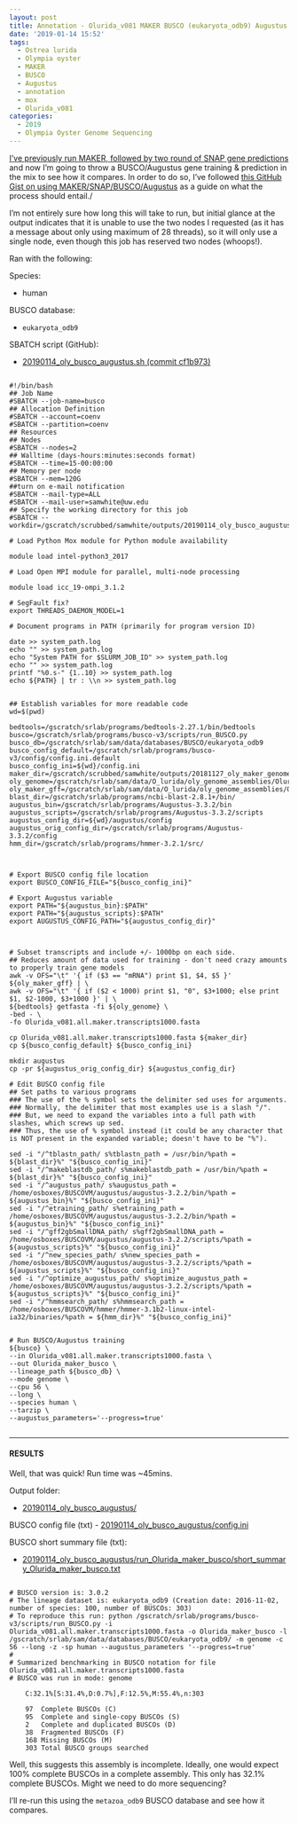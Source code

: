 ```yaml
---
layout: post
title: Annotation - Olurida_v081 MAKER BUSCO (eukaryota_odb9) Augustus Training Submitted to Mox
date: '2019-01-14 15:52'
tags:
  - Ostrea lurida
  - Olympia oyster
  - MAKER
  - BUSCO
  - Augustus
  - annotation
  - mox
  - Olurida_v081
categories:
  - 2019
  - Olympia Oyster Genome Sequencing
---
```

[I've previously run MAKER, followed by two round of SNAP gene predictions](https://robertslab.github.io/sams-notebook/posts/2018/2018-11-27-Annotation---Olurida_v081-MAKER-on-Mox/) and now I'm going to throw a BUSCO/Augustus gene training & prediction in the mix to see how it compares. In order to do so, I've followed [this GitHub Gist on using MAKER/SNAP/BUSCO/Augustus](https://gist.github.com/darencard/bb1001ac1532dd4225b030cf0cd61ce2) as a guide on what the process should entail./

I'm not entirely sure how long this will take to run, but initial glance at the output indicates that it is unable to use the two nodes I requested (as it has a message about only using maximum of 28 threads), so it will only use a single node, even though this job has reserved two nodes (whoops!).

Ran with the following:

Species:

- human

BUSCO database:

- ```eukaryota_odb9```

SBATCH script (GitHub):

- [20190114_oly_busco_augustus.sh
 (commit cf1b973)](https://github.com/RobertsLab/sams-notebook/blob/cf1b9737a9ff4c6468ad7903073bd3dd18859ef3/sbatch_scripts/20190114_oly_busco_augustus.sh)

<pre><code>
#!/bin/bash
## Job Name
#SBATCH --job-name=busco
## Allocation Definition
#SBATCH --account=coenv
#SBATCH --partition=coenv
## Resources
## Nodes
#SBATCH --nodes=2
## Walltime (days-hours:minutes:seconds format)
#SBATCH --time=15-00:00:00
## Memory per node
#SBATCH --mem=120G
##turn on e-mail notification
#SBATCH --mail-type=ALL
#SBATCH --mail-user=samwhite@uw.edu
## Specify the working directory for this job
#SBATCH --workdir=/gscratch/scrubbed/samwhite/outputs/20190114_oly_busco_augustus

# Load Python Mox module for Python module availability

module load intel-python3_2017

# Load Open MPI module for parallel, multi-node processing

module load icc_19-ompi_3.1.2

# SegFault fix?
export THREADS_DAEMON_MODEL=1

# Document programs in PATH (primarily for program version ID)

date >> system_path.log
echo "" >> system_path.log
echo "System PATH for $SLURM_JOB_ID" >> system_path.log
echo "" >> system_path.log
printf "%0.s-" {1..10} >> system_path.log
echo ${PATH} | tr : \\n >> system_path.log


## Establish variables for more readable code
wd=$(pwd)

bedtools=/gscratch/srlab/programs/bedtools-2.27.1/bin/bedtools
busco=/gscratch/srlab/programs/busco-v3/scripts/run_BUSCO.py
busco_db=/gscratch/srlab/sam/data/databases/BUSCO/eukaryota_odb9
busco_config_default=/gscratch/srlab/programs/busco-v3/config/config.ini.default
busco_config_ini=${wd}/config.ini
maker_dir=/gscratch/scrubbed/samwhite/outputs/20181127_oly_maker_genome_annotation
oly_genome=/gscratch/srlab/sam/data/O_lurida/oly_genome_assemblies/Olurida_v081/Olurida_v081.fa
oly_maker_gff=/gscratch/srlab/sam/data/O_lurida/oly_genome_assemblies/Olurida_v081/Olurida_v081.maker.all.noseqs.gff
blast_dir=/gscratch/srlab/programs/ncbi-blast-2.8.1+/bin/
augustus_bin=/gscratch/srlab/programs/Augustus-3.3.2/bin
augustus_scripts=/gscratch/srlab/programs/Augustus-3.3.2/scripts
augustus_config_dir=${wd}/augustus/config
augustus_orig_config_dir=/gscratch/srlab/programs/Augustus-3.3.2/config
hmm_dir=/gscratch/srlab/programs/hmmer-3.2.1/src/



# Export BUSCO config file location
export BUSCO_CONFIG_FILE="${busco_config_ini}"

# Export Augustus variable
export PATH="${augustus_bin}:$PATH"
export PATH="${augustus_scripts}:$PATH"
export AUGUSTUS_CONFIG_PATH="${augustus_config_dir}"



# Subset transcripts and include +/- 1000bp on each side.
## Reduces amount of data used for training - don't need crazy amounts to properly train gene models
awk -v OFS="\t" '{ if ($3 == "mRNA") print $1, $4, $5 }' ${oly_maker_gff} | \
awk -v OFS="\t" '{ if ($2 < 1000) print $1, "0", $3+1000; else print $1, $2-1000, $3+1000 }' | \
${bedtools} getfasta -fi ${oly_genome} \
-bed - \
-fo Olurida_v081.all.maker.transcripts1000.fasta

cp Olurida_v081.all.maker.transcripts1000.fasta ${maker_dir}
cp ${busco_config_default} ${busco_config_ini}

mkdir augustus
cp -pr ${augustus_orig_config_dir} ${augustus_config_dir}

# Edit BUSCO config file
## Set paths to various programs
### The use of the % symbol sets the delimiter sed uses for arguments.
### Normally, the delimiter that most examples use is a slash "/".
### But, we need to expand the variables into a full path with slashes, which screws up sed.
### Thus, the use of % symbol instead (it could be any character that is NOT present in the expanded variable; doesn't have to be "%").

sed -i "/^tblastn_path/ s%tblastn_path = /usr/bin/%path = ${blast_dir}%" "${busco_config_ini}"
sed -i "/^makeblastdb_path/ s%makeblastdb_path = /usr/bin/%path = ${blast_dir}%" "${busco_config_ini}"
sed -i "/^augustus_path/ s%augustus_path = /home/osboxes/BUSCOVM/augustus/augustus-3.2.2/bin/%path = ${augustus_bin}%" "${busco_config_ini}"
sed -i "/^etraining_path/ s%etraining_path = /home/osboxes/BUSCOVM/augustus/augustus-3.2.2/bin/%path = ${augustus_bin}%" "${busco_config_ini}"
sed -i "/^gff2gbSmallDNA_path/ s%gff2gbSmallDNA_path = /home/osboxes/BUSCOVM/augustus/augustus-3.2.2/scripts/%path = ${augustus_scripts}%" "${busco_config_ini}"
sed -i "/^new_species_path/ s%new_species_path = /home/osboxes/BUSCOVM/augustus/augustus-3.2.2/scripts/%path = ${augustus_scripts}%" "${busco_config_ini}"
sed -i "/^optimize_augustus_path/ s%optimize_augustus_path = /home/osboxes/BUSCOVM/augustus/augustus-3.2.2/scripts/%path = ${augustus_scripts}%" "${busco_config_ini}"
sed -i "/^hmmsearch_path/ s%hmmsearch_path = /home/osboxes/BUSCOVM/hmmer/hmmer-3.1b2-linux-intel-ia32/binaries/%path = ${hmm_dir}%" "${busco_config_ini}"


# Run BUSCO/Augustus training
${busco} \
--in Olurida_v081.all.maker.transcripts1000.fasta \
--out Olurida_maker_busco \
--lineage_path ${busco_db} \
--mode genome \
--cpu 56 \
--long \
--species human \
--tarzip \
--augustus_parameters='--progress=true'

</code></pre>

---

#### RESULTS

Well, that was quick! Run time was ~45mins.


Output folder:

- [20190114_oly_busco_augustus/](https://gannet.fish.washington.edu/Atumefaciens/20190114_oly_busco_augustus/)

BUSCO config file (txt)
- [20190114_oly_busco_augustus/config.ini](https://gannet.fish.washington.edu/Atumefaciens/20190114_oly_busco_augustus/config.ini)

BUSCO short summary file (txt):

- [20190114_oly_busco_augustus/run_Olurida_maker_busco/short_summary_Olurida_maker_busco.txt](https://gannet.fish.washington.edu/Atumefaciens/20190114_oly_busco_augustus/run_Olurida_maker_busco/short_summary_Olurida_maker_busco.txt)

<pre><code>
# BUSCO version is: 3.0.2
# The lineage dataset is: eukaryota_odb9 (Creation date: 2016-11-02, number of species: 100, number of BUSCOs: 303)
# To reproduce this run: python /gscratch/srlab/programs/busco-v3/scripts/run_BUSCO.py -i Olurida_v081.all.maker.transcripts1000.fasta -o Olurida_maker_busco -l /gscratch/srlab/sam/data/databases/BUSCO/eukaryota_odb9/ -m genome -c 56 --long -z -sp human --augustus_parameters '--progress=true'
#
# Summarized benchmarking in BUSCO notation for file Olurida_v081.all.maker.transcripts1000.fasta
# BUSCO was run in mode: genome

	C:32.1%[S:31.4%,D:0.7%],F:12.5%,M:55.4%,n:303

	97	Complete BUSCOs (C)
	95	Complete and single-copy BUSCOs (S)
	2	Complete and duplicated BUSCOs (D)
	38	Fragmented BUSCOs (F)
	168	Missing BUSCOs (M)
	303	Total BUSCO groups searched
</code></pre>

Well, this suggests this assembly is incomplete. Ideally, one would expect 100% complete BUSCOs in a complete assembly. This only has 32.1% complete BUSCOs. Might we need to do more sequencing?

I'll re-run this using the ```metazoa_odb9``` BUSCO database and see how it compares.
